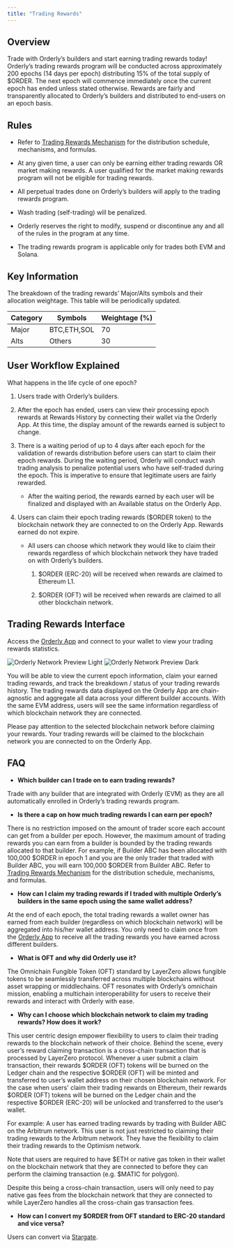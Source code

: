 ```yaml
---
title: "Trading Rewards"
---
```


## Overview
Trade with Orderly’s builders and start earning trading rewards today! Orderly’s trading rewards program will be conducted across approximately 200 epochs (14 days per epoch) distributing 15% of the total supply of $ORDER. The next epoch will commence immediately once the current epoch has ended unless stated otherwise. Rewards are fairly and transparently allocated to Orderly’s builders and distributed to end-users on an epoch basis.

## Rules
- Refer to [Trading Rewards Mechanism](/introduction/tokenomics/trading-rewards/trading-rewards-mechanism) for the distribution schedule, mechanisms, and formulas.

- At any given time, a user can only be earning either trading rewards OR market making rewards. A user qualified for the market making rewards program will not be eligible for trading rewards.

- All perpetual trades done on Orderly’s builders will apply to the trading rewards program.

- Wash trading (self-trading) will be penalized.

- Orderly reserves the right to modify, suspend or discontinue any and all of the rules in the program at any time.

- The trading rewards program is applicable only for trades both EVM and Solana.

## Key Information
The breakdown of the trading rewards’ Major/Alts symbols and their allocation weightage. This table will be periodically updated.

| Category | Symbols     | Weightage (\%) |
|----------|-------------|----------------|
| Major    | BTC,ETH,SOL | 70             |
| Alts     | Others      | 30             |

## User Workflow Explained
What happens in the life cycle of one epoch?

1. Users trade with Orderly’s builders.

2. After the epoch has ended, users can view their processing epoch rewards at Rewards History by connecting their wallet via the Orderly App. At this time, the display amount of the rewards earned is subject to change.

3. There is a waiting period of up to 4 days after each epoch for the validation of rewards distribution before users can start to claim their epoch rewards. During the waiting period, Orderly will conduct wash trading analysis to penalize potential users who have self-traded during the epoch. This is imperative to ensure that legitimate users are fairly rewarded.

    - After the waiting period, the rewards earned by each user will be finalized and displayed with an Available status on the Orderly App.

4. Users can claim their epoch trading rewards (\$ORDER token) to the blockchain network they are connected to on the Orderly App. Rewards earned do not expire.

    - All users can choose which network they would like to claim their rewards regardless of which blockchain network they have traded on with Orderly’s builders.

        1. \$ORDER (ERC-20) will be received when rewards are claimed to Ethereum L1.

        2. \$ORDER (OFT) will be received when rewards are claimed to all other blockchain network.


## Trading Rewards Interface
Access the [Orderly App](https://app.orderly.network/tradingRewards) and connect to your wallet to view your trading rewards statistics.

<img
  className="block dark:hidden"
  src="/images/trading-rewards-interface.png"
  alt="Orderly Network Preview Light"
/>
<img
  className="hidden dark:block"
  src="/images/trading-rewards-interface.png"
  alt="Orderly Network Preview Dark"
/>

You will be able to view the current epoch information, claim your earned trading rewards, and track the breakdown / status of your trading rewards history. The trading rewards data displayed on the Orderly App are chain-agnostic and aggregate all data across your different builder accounts. With the same EVM address, users will see the same information regardless of which blockchain network they are connected.

<Note>
Please pay attention to the selected blockchain network before claiming your rewards. Your trading rewards will be claimed to the blockchain network you are connected to on the Orderly App.
</Note>

## FAQ

- **Which builder can I trade on to earn trading rewards?**

Trade with any builder that are integrated with Orderly (EVM) as they are all automatically enrolled in Orderly’s trading rewards program.

 

- **Is there a cap on how much trading rewards I can earn per epoch?**

There is no restriction imposed on the amount of trader score each account can get from a builder per epoch. However, the maximum amount of trading rewards you can earn from a builder is bounded by the trading rewards allocated to that builder. For example, if Builder ABC has been allocated with 100,000 \$ORDER in epoch 1 and you are the only trader that traded with Builder ABC, you will earn 100,000 \$ORDER from Builder ABC. Refer to [Trading Rewards Mechanism](/introduction/tokenomics/trading-rewards/trading-rewards-mechanism) for the distribution schedule, mechanisms, and formulas. 



- **How can I claim my trading rewards if I traded with multiple Orderly’s builders in the same epoch using the same wallet address?**

At the end of each epoch, the total trading rewards a wallet owner has earned from each builder (regardless on which blockchain network) will be aggregated into his/her wallet address. You only need to claim once from the [Orderly App](https://app.orderly.network/tradingRewards) to receive all the trading rewards you have earned across different builders.

 

- **What is OFT and why did Orderly use it?**

The Omnichain Fungible Token (OFT) standard by LayerZero allows fungible tokens to be seamlessly transferred across multiple blockchains without asset wrapping or middlechains. OFT resonates with Orderly’s omnichain mission, enabling a multichain interoperability for users to receive their rewards and interact with Orderly with ease.

 

- **Why can I choose which blockchain network to claim my trading rewards? How does it work?**

This user centric design empower flexibility to users to claim their trading rewards to the blockchain network of their choice. Behind the scene, every user’s reward claiming transaction is a cross-chain transaction that is processed by LayerZero protocol. Whenever a user submit a claim transaction, their rewards \$ORDER (OFT) tokens will be burned on the Ledger chain and the respective \$ORDER (OFT) will be minted and transferred to user’s wallet address on their chosen blockchain network. For the case when users' claim their trading rewards on Ethereum, their rewards \$ORDER (OFT) tokens will be burned on the Ledger chain and the respective \$ORDER (ERC-20) will be unlocked and transferred to the user’s wallet. 

For example: A user has earned trading rewards by trading with Builder ABC on the Arbitrum network. This user is not just restricted to claiming their trading rewards to the Arbitrum network. They have the flexibility to claim their trading rewards to the Optimism network.

Note that users are required to have \$ETH or native gas token in their wallet on the blockchain network that they are connected to before they can perform the claiming transaction (e.g. \$MATIC for polygon).

Despite this being a cross-chain transaction, users will only need to pay native gas fees from the blockchain network that they are connected to while LayerZero handles all the cross-chain gas transaction fees.

 

- **How can I convert my \$ORDER from OFT standard to ERC-20 standard and vice versa?**

Users can convert via [Stargate](https://stargate.finance/bridge).
